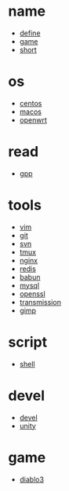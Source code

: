 = name =
* [[define]]
* [[game]]
* [[short]]

= os =
* [[centos]]
* [[macos]]
* [[openwrt]]

= read =
* [[gpp]]

= tools =
* [[vim]]
* [[git]]
* [[svn]]
* [[tmux]]
* [[nginx]]
* [[redis]]
* [[babun]]
* [[mysql]]
* [[openssl]]
* [[transmission]]
* [[gimp]]

= script =
* [[shell]]

= devel =
* [[devel]]
* [[unity]]

= game =
* [[diablo3]]
